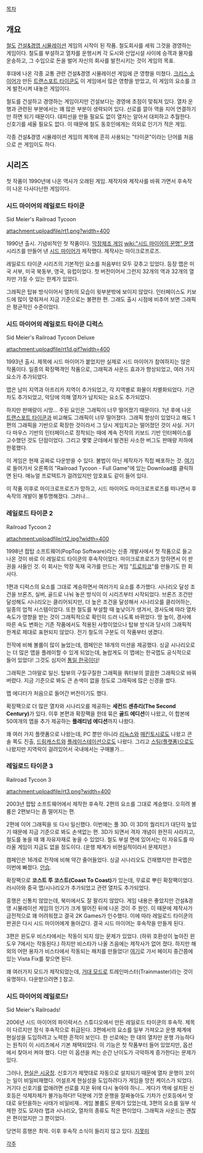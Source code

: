 [[목차]]

== 개요 ==
[[철도]] [[건설&경영 시뮬레이션]] 게임의 시작이 된 작품. 철도회사를 세워 그것을 경영하는 게임이다. 철도를 부설하고 열차를 운행시켜 각 도시와 산업시설 사이에 승객과 물자를 운송하고, 그 수입으로 돈을 벌어 자신의 회사를 발전시키는 것이 게임의 목표. 

후대에 나온 각종 교통 관련 건설&경영 시뮬레이션 게임에 큰 영향을 미쳤다.  [[크리스 소이어]]가 만든 [[트랜스포트 타이쿤]]도 이 게임에서 많은 영향을 받았고, 이 게임의 요소를 크게 발전시켜 내놓은 게임이다.

철도를 건설하고 경영하는 게임이지만 건설보다는 경영에 초점이 맞춰져 있다. 열차 운행과 관련된 부분에서는 꽤 많은 부분이 생략되어 있다. 선로를 깔아 역을 지어 연결하기만 하면 되기 때문이다. 대피선을 만들 필요도 없이 열차는 알아서 대피하고 추월한다. 신호기를 세울 필요도 없다. 이 때문에 철도 동호인에게는 의외로 인기가 적은 게임. 

각종 건설&경영 시뮬레이션 게임의 제목에 흔히 사용되는 "타이쿤"이라는 단어를 처음으로 쓴 게임이도 하다. 

== 시리즈 ==
첫 작품이 1990년에 나온 역사가 오래된 게임. 제작자와 제작사를 바꿔 가면서 후속작이 나온 다사다난한 게임이다.

=== 시드 마이어의 레일로드 타이쿤 ===
Sid Meier's Railroad Tycoon

attachment:uploadfile/rt1.png?width=400

1990년 출시. 기념비적인 첫 작품이다. [[막장제조 게임]] [[wiki:"시드 마이어의 문명" 문명]] 시리즈를 만들어 낸 [[시드 마이어]]가 제작했다. 제작사는 마이크로프로즈.

레일로드 타이쿤 시리즈의 기본적인 요소를 처음부터 모두 갖추고 있었다. 등장 맵은 미국 서부, 미국 북동부, 영국, 유럽이었다. 첫 버전이어서 그런지 32개의 역과 32개의 열차만 가질 수 있는 한계가 있었다.

그래픽은 탑뷰 방식이어서 열차의 모습이 윗부분밖에 보이지 않았다. 인터페이스도 키보드에 많이 맞춰져서 지금 기준으로는 불편한 편. 그래도 출시 시점에 비추어 보면 그래픽은 평균적인 수준이었다. 

=== 시드 마이어의 레일로드 타이쿤 디럭스 ===
Sid Meier's Railroad Tycoon Deluxe

attachment:uploadfile/rt1d.gif?width=400

1993년 출시. 제목에 시드 마이어가 붙었지만 실제로 시드 마이어가 참여하지는 않은 작품이다. 일종의 확장팩격인 작품으로, 그래픽과 사운드 효과가 향상되었고, 여러 가지 요소가 추가되었다.

맵은 남미 지역과 아프리카 지역이 추가되었고, 각 지역별로 화물이 차별화되었다. 기관차도 추가되었고, 악당에 의해 열차가 납치되는 요소도 추가되었다. 

하지만 판매량이 시망... 주된 요인은 그래픽이 너무 떨어졌기 때문이다. 1년 후에 나온 [[트랜스포트 타이쿤]]과 비교해도 그래픽이 너무 떨어졌다. 그래픽 향상이 있었다고 해도 1편의 그래픽을 기반으로 확장한 것이라서 그 당시 게임치고는 떨어졌던 것이 사실. 거기다 마우스 기반의 인터페이스로 정착되는 때에 계속 전작의 키보드 기반 인터페이스를 고수했던 것도 단점이었다. 그리고 몇몇 군데에서 발견된 사소한 버그도 판매량 저하에 한몫했다.

이 게임은 현재 공짜로 다운받을 수 있다. 불법이 아닌 제작자가 직접 배포하는 것. [http://www.2kgames.com/railroads/downloads.html 여기]로 들어가서 오른쪽의 "Railroad Tycoon - Full Game"에 있는 Download를 클릭하면 된다. 매뉴얼 프로텍트가 걸려있지만 암호표도 같이 들어 있다.

이 작품 이후로 마이크로프로즈가 망하고, 시드 마이어도 마이크로프로즈를 떠나면서 후속작의 개발이 불투명해졌다. 그러나...

=== 레일로드 타이쿤 2 ===
Railroad Tycoon 2

attachment:uploadfile/rt2.jpg?width=400

1998년 팝탑 소프트웨어(PopTop Software)라는 신종 개발사에서 첫 작품으로 들고 나온 것이 바로 이 레일로드 타이쿤의 후속작이었다. 마이크로프로즈가 망하면서 이 판권을 사들인 것. 이 회사는 막장 독재 국가를 만드는 게임 "[[트로피코]]"를 만들기도 한 회사다.

1편과 디럭스의 요소를 그대로 계승하면서 여러가지 요소를 추가했다. 시나리오 달성 조건을 브론즈, 실버, 골드로 나눠 놓은 방식이 이 시리즈부터 시작되었다. 브론즈 조건만 달성해도 시나리오는 클리어되지만, 더 높은 조건을 달성해서 시나리오를 클리어하는, 일종의 업적 시스템이었다. 또한 철도를 부설할 때 높낮이가 생겨서, 경사도에 따라 열차 속도가 영향을 받는 것이 그래픽적으로 확인히 드러 나도록 바뀌었다. 땅 높이, 경사에 따른 속도 변화는 기존 작품에서도 적용된 사항이었으나 탑뷰 방식과 당시의 그래픽적 한계로 제대로 표현되지 않았다. 전기 철도의 구분도 이 작품부터 생겼다.

전작에 비해 볼륨이 많이 늘었는데, 캠페인은 18개의 미션을 제공했다. 싱글 시나리오로는 더 많은 맵을 플레이할 수 있게 되었는데, 놀랍게도 이 맵에는 한국맵도 공식적으로 들어 있었다! 그것도 심지어 [[통일 한국]]이다!

그래픽은 그야말로 일신. 탑뷰의 구질구질한 그래픽을 쿼터뷰의 깔끔한 그래픽으로 바꿔버렸다. 지금 기준으로 봐도 큰 손색이 없을 정도로 그래픽에 많은 신경을 썼다. 

맵 에디터가 처음으로 들어간 버전이기도 했다. 

확장팩으로 더 많은 열차와 시나리오를 제공하는 '''세컨드 센츄리(The Second Century)'''가 있다. 이후 본편과 확장팩을 한데 묶은 '''골드 에디션'''이 나왔고, 이 합본에 50여개의 맵을 추가 제공하는 '''플래티넘 에디션'''까지 나왔다. 

꽤 여러 가지 플랫폼으로 나왔는데, PC 뿐만 아니라 [[리눅스]]와 [[매킨토시]]로도 나왔고 콘솔 쪽도 진출, [[드림캐스트]]와 [[플레이스테이션]]으로도 나왔다. 그리고 [[스팀(플랫폼)]]으로도 나왔지만 지역락이 걸려있어서 국내에서는 구매불가...

=== 레일로드 타이쿤 3 ===
Railroad Tycoon 3

attachment:uploadfile/rt3.png?width=400

2003년 팝탑 소프트웨어에서 제작한 후속작. 2편의 요소를 그대로 계승했다. 오히려 볼륨은 2편보다는 좀 떨어지는 편.

2편에 이어 그래픽을 또 다시 일신했다. 이번에는 풀 3D. 이 3D의 퀄리티가 대단히 높았기 때문에 지금 기준으로 봐도 손색없는 편. 3D가 되면서 격자 개념이 완전히 사라지고, 철도를 놓을 때 꽤 자유자재로 놓을 수 있었다. 철도 부설 면에 있어서는 이 자유도를 따라올 게임이 지금도 없을 정도이다. (운행 체계가 비현실적이라서 문제지만.) 

캠페인은 16개로 전작에 비해 약간 줄어들었다. 싱글 시나리오도 건재했지만 한국맵은 이번에 빠졌다. [[안습]]. 

확장팩으로 '''코스트 투 코스트(Coast To Coast)'''가 있는데, 무료로 뿌린 확장팩이었다. 러시아와 중국 맵/시나리오가 추가되었고 관련 열차도 추가되었다. 

흥행은 신통치 않았는데, 북미에서도 잘 팔리지 않았다. 게임 내용은 좋았지만 건설&경영 시뮬레이션 게임의 인기가 크게 떨어진 뒤에 나온 것이 주 원인. 이 때문에 제작사가 금전적으로 꽤 어려워졌고 결국 2K Games가 인수했다. 이에 따라 레일로드 타이쿤의 판권은 다시 시드 마이어에게 돌아갔다. 결국 시드 마이어는 후속작을 만들게 된다.

3편은 윈도우 비스타에서는 작동이 되지 않는 문제가 있었다. (하위 호환성이 높아진 윈도우 7에서는 작동된다.) 하지만 비스타가 나올 즈음에는 제작사가 없어 졌다. 하지만 해외의 어떤 용자가 비스타에서 작동되는 패치를 만들었다! [http://hawkdawg.com/rrt/rrt3/rrt3.htm 여기]로 가서 페이지 중간쯤에 있는 Vista Fix를 찾으면 된다.

꽤 여러가지 모드가 제작되었는데, [[거대 모드]]로 트레인마스터(Trainmaster)라는 것이 유명하다. 다운받으려면 [http://hawkdawg.com/rrt/rrt3/TM] 참고.

=== 시드 마이어의 레일로드! ===
Sid Meier's Railroads!

2006년 시드 마이어의 파이락서스 스튜디오에서 만든 레일로드 타이쿤의 후속작. 제목이 다르지만 정식 후속작으로 취급된다. 3편에서의 요소를 일부 가져오고 운행 체계에 현실성을 도입하려고 노력한 흔적이 보인다. 한 선로에는 한 대의 열차만 운행 가능하다는 원칙이 이 시리즈에서 기본 채택되었다. 이 기능은 첫 작품부터 들어 있었지만, 옵션에서 찾아서 켜야 했다. 다만 이 옵션을 켜는 순간 난이도가 극악하게 증가한다는 문제가 있다.

그러나, [[현실은 시궁창]]. 신호기가 제멋대로 자동으로 설치되기 때문에 열차 운행이 꼬이는 일이 비일비재했다. 어설프게 현실성을 도입하려다가 게임을 망친 케이스가 되었다. 거기다 신호기를 없애려면 선로를 지운 뒤에 다시 놓아야 하니... 게다가 역에 설치된 신호등은 삭제자체가 불가능하다!! 덕분에 기껏 운행을 잘짜놓아도 기차가 신호등에서 멋대로 유턴을하는 사태가 비일비재.. 게임 볼륨도 문제가 있었는데, 3편의 요소를 일부 삭제한 것도 모자라 맵과 시나리오, 열차의 종류도 적은 편이었다. 그래픽과 사운드는 괜찮은 편이었지만 그 뿐이었다.

당연히 흥행은 최악. 이후 후속작 소식이 들리지 않고 있다. [[지못미]]


[[각주]]
